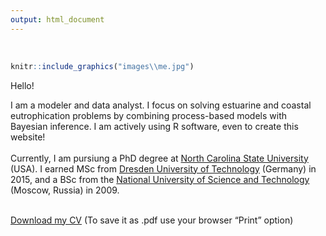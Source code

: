 ```yaml
---
output: html_document
---
```


</br>

<div class = "row">
<div class = "col-sm-3">

```r
knitr::include_graphics("images\\me.jpg")
```
</div>

<div class = "col-md-9">
Hello!

I am a modeler and data analyst. I focus on solving estuarine and coastal eutrophication problems by combining process-based models with Bayesian inference. I am actively using R software, even to create this website! </br></br>
Currently, I am pursiung a PhD degree at [North Carolina State University](https://www.ncsu.edu/) (USA). I earned MSc from [Dresden University of Technology](https://tu-dresden.de/) (Germany) in 2015, and a BSc from the [National University of Science and Technology](https://en.misis.ru/) (Moscow, Russia) in 2009. </br> </br>

[Download my CV](cv_html.html) (To save it as .pdf use your browser "Print" option)

</div>
</div>